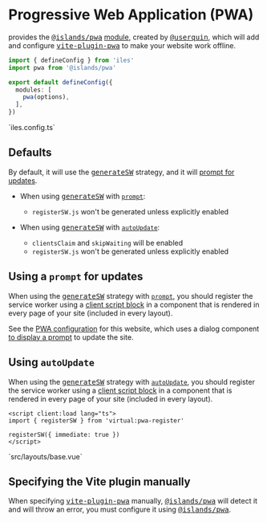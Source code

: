 [module]: /guide/plugins
[@islands/pwa]: https://github.com/ElMassimo/iles/tree/main/packages/pwa
[vite-plugin-pwa]: https://github.com/antfu/vite-plugin-pwa
[generateSW]: https://vite-plugin-pwa.netlify.app/workbox/generate-sw.html
[prompt]: https://vite-plugin-pwa.netlify.app/guide/prompt-for-update.html
[autoUpdate]: https://vite-plugin-pwa.netlify.app/guide/auto-update.html
[PWA configuration]: https://github.com/ElMassimo/iles/blob/main/docs/iles.config.ts
[ReloadPrompt component]: https://github.com/ElMassimo/iles/blob/main/docs/src/components/ReloadPrompt.vue
[client script block]: /guide/client-scripts
[@userquin]: https://twitter.com/userquin

# Progressive Web Application (PWA)

<Iles/> provides the <kbd>[@islands/pwa]</kbd> [module], created by <kbd>[@userquin]</kbd>,
which will add and configure <kbd>[vite-plugin-pwa]</kbd> to make your
website work offline.

```ts
import { defineConfig } from 'iles'
import pwa from '@islands/pwa'

export default defineConfig({
  modules: [
    pwa(options),
  ],
})
```
<Caption>`iles.config.ts`</Caption>

## Defaults

By default, it will use the <kbd>[generateSW]</kbd> strategy, and it will [prompt for updates][prompt].

- When using <kbd>[generateSW]</kbd> with [`prompt`][prompt]:
  - `registerSW.js` won't be generated unless explicitly enabled

- When using <kbd>[generateSW]</kbd> with [`autoUpdate`][autoUpdate]:
  - `clientsClaim` and `skipWaiting` will be enabled
  - `registerSW.js` won't be generated unless explicitly enabled

## Using a `prompt` for updates

When using the <kbd>[generateSW]</kbd> strategy with [`prompt`][prompt], you
should register the service worker using a [client script block] in a component
that is rendered in every page of your site (included in every layout).

See the [PWA configuration] for this website, which uses a dialog component
[to display a prompt][ReloadPrompt component] to update the site.

## Using `autoUpdate`

When using the <kbd>[generateSW]</kbd> strategy with [`autoUpdate`][autoUpdate],
you should register the service worker using a [client script block] in a component
that is rendered in every page of your site (included in every layout).

```vue
<script client:load lang="ts">
import { registerSW } from 'virtual:pwa-register'

registerSW({ immediate: true })
</script>
```
<Caption>`src/layouts/base.vue`</Caption>

## Specifying the Vite plugin manually

When specifying <kbd>[vite-plugin-pwa]</kbd> manually, <kbd>[@islands/pwa]</kbd>
will detect it and will throw an error, you must configure it using <kbd>[@islands/pwa]</kbd>.

